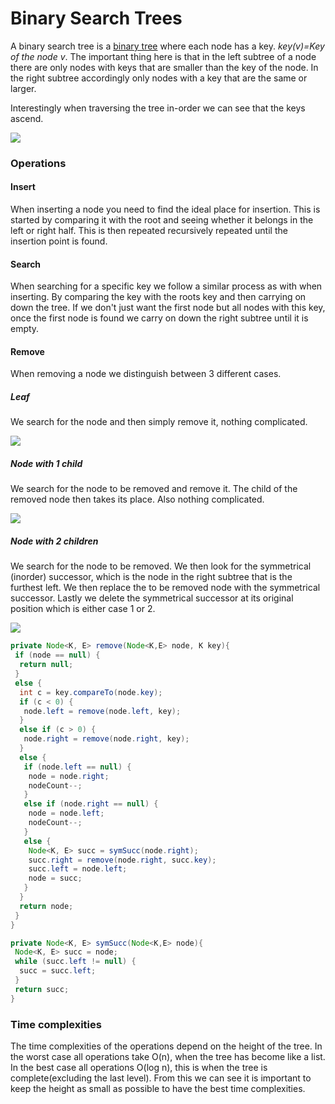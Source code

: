 
# Binary Search Trees

A binary search tree is a [binary tree](./binaryTrees) where each node has a key. *key(v)=Key of the node v*. The important thing here is that in the left subtree of a node there are only nodes with keys that are smaller than the key of the node. In the right subtree accordingly only nodes with a key that are the same or larger.

Interestingly when traversing the tree in-order we can see that the keys ascend.

<Image
    src="/cs/treesBinarySearchInOrder.png"
    caption="A binary tree."
/>

### Operations

#### Insert

When inserting a node you need to find the ideal place for insertion. This is started by comparing it with the root and seeing whether it belongs in the left or right half. This is then repeated recursively repeated until the insertion point is found.

#### Search

When searching for a specific key we follow a similar process as with when inserting. By comparing the key with the roots key and then carrying on down the tree. If we don't just want the first node but all nodes with this key, once the first node is found we carry on down the right subtree until it is empty.

#### Remove

When removing a node we distinguish between 3 different cases.

##### Leaf

We search for the node and then simply remove it, nothing complicated.

<Image
    src="/cs/treesBinarySearchRemoveLeaf.png"
    caption="A binary tree."
/>

##### Node with 1 child

We search for the node to be removed and remove it. The child of the removed node then takes its place. Also nothing complicated.

<Image
    src="/cs/treesBinarySearchRemove1Child.png"
    caption="A binary tree."
/>

##### Node with 2 children

We search for the node to be removed. We then look for the symmetrical (inorder) successor, which is the node in the right subtree that is the furthest left. We then replace the to be removed node with the symmetrical successor. Lastly we delete the symmetrical successor at its original position which is either case 1 or 2.

<Image
    src="/cs/treesBinarySearchRemove2Children.png"
    caption="A binary tree."
/>

```java
private Node<K, E> remove(Node<K,E> node, K key){
 if (node == null) {
  return null;
 }
 else {
  int c = key.compareTo(node.key);
  if (c < 0) {
   node.left = remove(node.left, key);
  }
  else if (c > 0) {
   node.right = remove(node.right, key);
  }
  else {
   if (node.left == null) {
    node = node.right;
    nodeCount--;
   }
   else if (node.right == null) {
    node = node.left;
    nodeCount--;
   }
   else {
    Node<K, E> succ = symSucc(node.right);
    succ.right = remove(node.right, succ.key);
    succ.left = node.left;
    node = succ;
   }
  }
  return node;
 }
}

private Node<K, E> symSucc(Node<K,E> node){
 Node<K, E> succ = node;
 while (succ.left != null) {
  succ = succ.left;
 }
 return succ;
}
```

### Time complexities

The time complexities of the operations depend on the height of the tree. In the worst case all operations take O(n), when the tree has become like a list. In the best case all operations O(log n), this is when the tree is complete(excluding the last level). From this we can see it is important to keep the height as small as possible to have the best time complexities.
